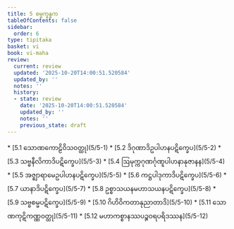 ```yaml
---
title: 5 စမ္မက္ခန္ဓက
tableOfContents: false
sidebar:
  order: 6
type: tipitaka
basket: vi
book: vi-maha
review:
  current: review
  updated: '2025-10-20T14:00:51.520584'
  updated_by: ''
  notes: ''
  history:
  - state: review
    date: '2025-10-20T14:00:51.520584'
    updated_by: ''
    notes: ''
    previous_state: draft
---
```



<DynamicBreadcrumb />


<ReviewStatus review={frontmatter.review} showDetails={true} />

<HypothesisAnnotation frontmatter={frontmatter} />



<TableOfContents book="vi-maha" section="5">
* [5.1 သောဏကောဠိဝိသဝတ္ထု](5/5-1)
* [5.2 ဒိဂုဏာဒိဥပါဟနပဋိက္ခေပ](5/5-2)
* [5.3 သဗ္ဗနီလိကာဒိပဋိက္ခေပ](5/5-3)
* [5.4 ဩမုက္ကဂုဏင်္ဂုဏူပါဟနာနုဇာနန](5/5-4)
* [5.5 အဇ္ဈာရာမေဥပါဟနပဋိက္ခေပ](5/5-5)
* [5.6 ကဋ္ဌပါဒုကာဒိပဋိက္ခေပ](5/5-6)
* [5.7 ယာနာဒိပဋိက္ခေပ](5/5-7)
* [5.8 ဥစ္စာသယနမဟာသယနပဋိက္ခေပ](5/5-8)
* [5.9 သဗ္ဗစမ္မပဋိက္ခေပ](5/5-9)
* [5.10 ဂိဟိဝိကတာနုညာတာဒိ](5/5-10)
* [5.11 သောဏကုဋိကဏ္ဏဝတ္ထု](5/5-11)
* [5.12 မဟာကစ္စာနဿပဉ္စဝရပရိဒဿန](5/5-12)
</TableOfContents>